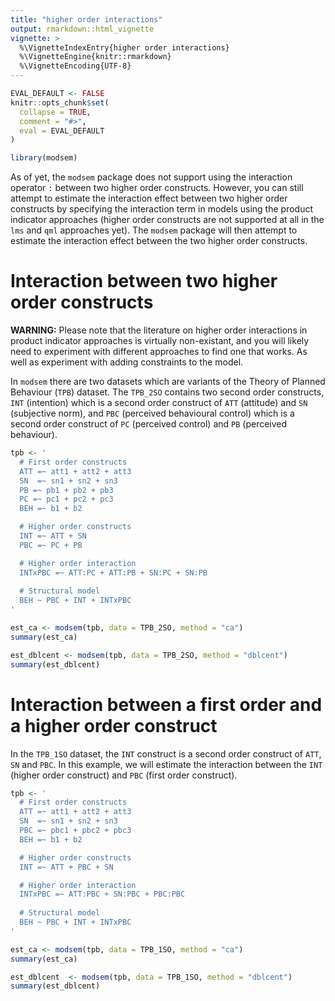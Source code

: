 ```yaml
---
title: "higher order interactions"
output: rmarkdown::html_vignette
vignette: >
  %\VignetteIndexEntry{higher order interactions}
  %\VignetteEngine{knitr::rmarkdown}
  %\VignetteEncoding{UTF-8}
---
```


```r
EVAL_DEFAULT <- FALSE
knitr::opts_chunk$set(
  collapse = TRUE,
  comment = "#>",
  eval = EVAL_DEFAULT
)
```

```r
library(modsem)
```

As of yet, the `modsem` package does not support using the interaction operator `:` between two higher order constructs.
However, you can still attempt to estimate the interaction effect between two higher order constructs by specifying the interaction term in 
models using the product indicator approaches (higher order constructs are not supported at all in the `lms` and `qml` approaches yet).
The `modsem` package will then attempt to estimate the interaction effect between the two higher order constructs.

# Interaction between two higher order constructs
**WARNING:** Please note that the literature on higher order
interactions in product indicator approaches is virtually non-existant, and you
will likely need to experiment with different approaches to find one that works.
As well as experiment with adding constraints to the model.

In `modsem` there are two datasets which are variants of the Theory of Planned Behaviour (`TPB`) dataset.
The `TPB_2SO` contains two second order constructs, 
`INT` (intention) which is a second order construct of `ATT` (attitude) and `SN` (subjective norm), 
and `PBC` (perceived behavioural control) which is a second order construct of 
`PC` (perceived control) and `PB` (perceived behaviour).

```r
tpb <- '
  # First order constructs
  ATT =~ att1 + att2 + att3
  SN  =~ sn1 + sn2 + sn3
  PB =~ pb1 + pb2 + pb3
  PC =~ pc1 + pc2 + pc3
  BEH =~ b1 + b2

  # Higher order constructs
  INT =~ ATT + SN
  PBC =~ PC + PB

  # Higher order interaction
  INTxPBC =~ ATT:PC + ATT:PB + SN:PC + SN:PB
  
  # Structural model
  BEH ~ PBC + INT + INTxPBC
'

est_ca <- modsem(tpb, data = TPB_2SO, method = "ca")
summary(est_ca)

est_dblcent <- modsem(tpb, data = TPB_2SO, method = "dblcent")
summary(est_dblcent)
```

# Interaction between a first order and a higher order construct
In the `TPB_1SO` dataset, the `INT` construct is a second order construct of `ATT`, `SN` and `PBC`.
In this example, we will estimate the interaction between the `INT` (higher order construct) and `PBC` (first order construct).

```r
tpb <- '
  # First order constructs
  ATT =~ att1 + att2 + att3
  SN  =~ sn1 + sn2 + sn3
  PBC =~ pbc1 + pbc2 + pbc3
  BEH =~ b1 + b2

  # Higher order constructs
  INT =~ ATT + PBC + SN

  # Higher order interaction
  INTxPBC =~ ATT:PBC + SN:PBC + PBC:PBC
  
  # Structural model
  BEH ~ PBC + INT + INTxPBC
'

est_ca <- modsem(tpb, data = TPB_1SO, method = "ca")
summary(est_ca)

est_dblcent  <- modsem(tpb, data = TPB_1SO, method = "dblcent")
summary(est_dblcent)
```
